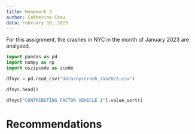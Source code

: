 ```yaml
---
title: Homework 3
author: Catherine Cheu
data: February 10, 2023
---
```


For this assignment, the crashes in NYC in the month of January 2023 are analyzed.

```python

import pandas as pd
import numpy as np
import uszipcode as zcode

dfnyc = pd.read_csv("data/nyccrash_Jan2023.csv")

dfnyc.head()

```

```python
dfnyc["CONTRIBUTING FACTOR VEHICLE 1"].value_sort()
```

# Recommendations
